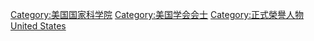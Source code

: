 {{Catnav|頁面分類|人类社会|知識|学术|學術榮譽}}
{{Catnav|頁面分類|人类社会|獎勵|正式榮譽人物}}
{{Catnav|頁面分類|人类社会|獎勵|學術榮譽}}
{{Catnav|頁面分類|人类社会|文化|学术|學術榮譽}}
{{Catnav|頁面分類|人类社会|人物|正式榮譽人物}}
{{Catnav|頁面分類|人物|正式榮譽人物}}
{{Commonscat|Members of the National Academy of Sciences}}

[[Category:美国国家科学院|Category:美国国家科学院]]
[[Category:美国学会会士|Category:美国学会会士]]
[[Category:正式榮譽人物|Category:正式榮譽人物]]
[[Category:各國學院院士|United States]]
